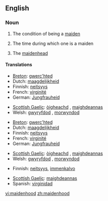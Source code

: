 ==English==

===Noun===
{{en-noun|s|-}}

# {{uncountable}} The condition of being a [[maiden]]
# {{uncountable}} The time during which one is a maiden
# {{countable}} The [[maidenhead]]

====Translations====
{{trans-top|condition of being maiden}}
*[[Breton]]: [[gwerc'hted]]
*Dutch: [[maagdelijkheid]]
*Finnish: [[neitsyys]]
*French: [[virginité]]
*German: [[Jungfrauheid]]
{{trans-mid}}
*[[Scottish Gaelic]]: [[òigheachd]] {{f}}, [[maighdeannas]] {{m}}
*Welsh: [[gwyryfdod]] {{m}}, [[morwyndod]] {{m}}
{{trans-bottom}}

{{trans-top|time during which one is maiden}}
*[[Breton]]: [[gwerc'hted]]
*Dutch: [[maagdelijkheid]]
*Finnish: [[neitsyys]]
*French: [[virginité]]
*German: [[Jungfrauheid]]
{{trans-mid}}
*[[Scottish Gaelic]]: [[òigheachd]] {{f}}, [[maighdeannas]] {{m}}
*Welsh: [[gwyryfdod]] {{m}}, [[morwyndod]] {{m}}
{{trans-bottom}}

{{trans-top|maidenhead}}
*Finnish: [[neitsyys]], [[immenkalvo]]
{{trans-mid}}
*[[Scottish Gaelic]]: [[maighdeannas]] {{m}}
*Spanish: [[virginidad]]
{{trans-bottom}}

[[vi:maidenhood]]
[[zh:maidenhood]]